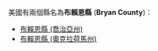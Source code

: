 {{noteTA
|G1=USState
|1=zh-tw:布萊恩; zh:布賴恩;
}}
美國有兩個縣名為'''布賴恩縣''' ('''Bryan County''')：
* [[布賴恩縣_(喬治亞州)|布賴恩縣 (喬治亞州)]]
* [[布賴恩縣_(奧克拉荷馬州)|布賴恩縣 (奧克拉荷馬州)]]
{{disambig|B布賴恩縣|Cat=四字县名消歧义}}
